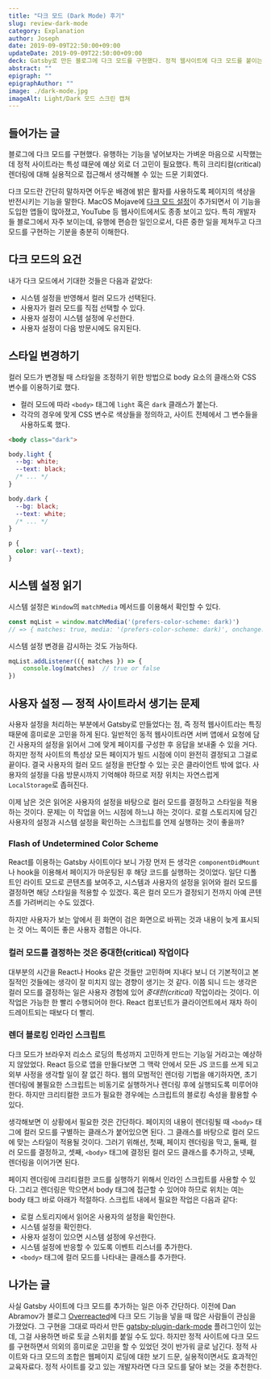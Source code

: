 ```yaml
---
title: "다크 모드 (Dark Mode) 후기"
slug: review-dark-mode
category: Explanation
author: Joseph
date: 2019-09-09T22:50:00+09:00
updateDate: 2019-09-09T22:50:00+09:00
deck: Gatsby로 만든 블로그에 다크 모드를 구현했다. 정적 웹사이트에 다크 모드를 붙이는 건 생각보다 더 흥미로운 일이었다.
abstract: ""
epigraph: ""
epigraphAuthor: ""
image: ./dark-mode.jpg
imageAlt: Light/Dark 모드 스크린 캡쳐
---
```


## 들어가는 글

블로그에 다크 모드를 구현했다. 유행하는 기능을 넣어보자는 가벼운 마음으로 시작했는데 정적 사이트라는 특성 떄문에 예상 외로 더 고민이 필요했다. 특히 크리티컬(critical) 렌더링에 대해 실용적으로 접근해서 생각해볼 수 있는 드문 기회였다.

다크 모드란 간단히 말하자면 어두운 배경에 밝은 활자를 사용하도록 페이지의 색상을 반전시키는 기능을 말한다. MacOS Mojave에 [다크 모드 설정](https://support.apple.com/en-us/HT208976)이 추가되면서 이 기능을 도입한 앱들이 많아졌고, YouTube 등 웹사이트에서도 종종 보이고 있다. 특히 개발자들 블로그에서 자주 보이는데, 유행에 편승한 일인으로서, 다른 중한 일을 제쳐두고 다크 모드를 구현하는 기분을 충분히 이해한다.


<Toggle />

## 다크 모드의 요건

내가 다크 모드에서 기대한 것들은 다음과 같았다:

- 시스템 설정을 반영해서 컬러 모드가 선택된다.
- 사용자가 컬러 모드를 직접 선택할 수 있다.
- 사용자 설정이 시스템 설정에 우선한다.
- 사용자 설정이 다음 방문시에도 유지된다.

## 스타일 변경하기

컬러 모드가 변경될 때 스타일을 조정하기 위한 방법으로 body 요소의 클래스와 CSS 변수를 이용하기로 했다.

- 컬러 모드에 따라 `<body>` 태그에 `light` 혹은 `dark` 클래스가 붙는다.
- 각각의 경우에 맞게 CSS 변수로 색상들을 정의하고, 사이트 전체에서 그 변수들을 사용하도록 했다.

```html
<body class="dark">
```

```css
body.light {
  --bg: white;
  --text: black;
  /* ... */
}

body.dark {
  --bg: black;
  --text: white;
  /* ... */
}

p {
  color: var(--text);
}
```

## 시스템 설정 읽기
시스템 설정은 `Window`의 `matchMedia` 메서드를 이용해서 확인할 수 있다.

```js
const mqList = window.matchMedia('(prefers-color-scheme: dark)')
// => { matches: true, media: '(prefers-color-scheme: dark)', onchange: null }
```

시스템 설정 변경을 감시하는 것도 가능하다.

```js
mqList.addListener(({ matches }) => {
	console.log(matches)  // true or false
})
```

## 사용자 설정 — 정적 사이트라서 생기는 문제

사용자 설정을 처리하는 부분에서 Gatsby로 만들었다는 점, 즉 정적 웹사이트라는 특징 때문에 흥미로운 고민을 하게 된다. 일반적인 동적 웹사이트라면 서버 앱에서 요청에 담긴 사용자의 설정을 읽어서 그에 맞게 페이지를 구성한 후 응답을 보내줄 수 있을 거다. 하지만 정적 사이트의 특성상 모든 페이지가 빌드 시점에 이미 완전히 결정되고 그걸로 끝이다. 결국 사용자의 컬러 모드 설정을 판단할 수 있는 곳은 클라이언트 밖에 없다. 사용자의 설정을 다음 방문시까지 기억해야 하므로 저장 위치는 자연스럽게 `LocalStorage`로 좁혀진다.

이제 남은 것은 읽어온 사용자의 설정을 바탕으로 컬러 모드를 결정하고 스타일을 적용하는 것이다. 문제는 이 작업을 어느 시점에 하느냐 하는 것이다. 로컬 스토리지에 담긴 사용자의 설정과 시스템 설정을 확인하는 스크립트를 언제 실행하는 것이 좋을까?

### Flash of Undetermined Color Scheme

React를 이용하는 Gatsby 사이트이다 보니 가장 먼저 든 생각은 `componentDidMount` 나 hook을 이용해서 페이지가 마운팅된 후 해당 코드를 실행하는 것이었다. 일단 디폴트인 라이트 모드로 콘텐츠를 보여주고, 시스템과 사용자의 설정을 읽어와 컬러 모드를 결정하면 해당 스타일을 적용할 수 있겠다. 혹은 컬러 모드가 결정되기 전까지 아예 콘텐츠를 가려버리는 수도 있겠다.

하지만 사용자가 보는 앞에서 흰 화면이 검은 화면으로 바뀌는 것과 내용이 늦게 표시되는 것 어느 쪽이든 좋은 사용자 경험은 아니다.

### 컬러 모드를 결정하는 것은 중대한(critical) 작업이다

대부분의 시간을 React나 Hooks 같은 것들만 고민하며 지내다 보니 더 기본적이고 본질적인 것들에는 생각이 잘 미치지 않는 경향이 생기는 것 같다. 이쯤 되니 드는 생각은 컬러 모드를 결정하는 일은 사용자 경험에 있어 *중대한(critical)* 작업이라는 것이다. 이 작업은 가능한 한 빨리 수행되어야 한다. React 컴포넌트가 클라이언트에서 재차 하이드레이트되는 때보다 더 빨리.

### 렌더 블로킹 인라인 스크립트

다크 모드가 브라우저 리소스 로딩의 특성까지 고민하게 만드는 기능일 거라고는 예상하지 않았었다. React 등으로 앱을 만들다보면 그 맥락 안에서 모든 JS 코드를 쓰게 되고 외부 사정을 생각할 일이 잘 없긴 하다. 웹의 모범적인 렌더링 기법을 얘기하자면, 초기 렌더링에 불필요한 스크립트는 비동기로 실행하거나 렌더링 후에 실행되도록 미루어야 한다. 하지만 크리티컬한 코드가 필요한 경우에는 스크립트의 블로킹 속성을 활용할 수 있다.

생각해보면 이 상황에서 필요한 것은 간단하다. 페이지의 내용이 렌더링될 때 `<body>` 태그에 컬러 모드를 구별하는 클래스가 붙어있으면 된다. 그 클래스를 바탕으로 컬러 모드에 맞는 스타일이 적용될 것이다. 그러기 위해선, 첫째, 페이지 렌더링을 막고, 둘째, 컬러 모드를 결정하고, 셋째, `<body>` 태그에 결정된 컬러 모드 클래스를 추가하고, 넷째, 렌더링을 이어가면 된다.

페이지 렌더링에 크리티컬한 코드를 실행하기 위해서 인라인 스크립트를 사용할 수 있다. 그리고 렌더링은 막으면서 body 태그에 접근할 수 있어야 하므로 위치는 여는 body 태그 바로 아래가 적절하다. 스크립트 내에서 필요한 작업은 다음과 같다:

- 로컬 스토리지에서 읽어온 사용자의 설정을 확인한다.
- 시스템 설정을 확인한다.
- 사용자 설정이 있으면 시스템 설정에 우선한다.
- 시스템 설정에 반응할 수 있도록 이벤트 리스너를 추가한다.
- `<body>` 태그에 컬러 모드를 나타내는 클래스를 추가한다.

## 나가는 글

사실 Gatsby 사이트에 다크 모드를 추가하는 일은 아주 간단하다. 이전에 Dan Abramov가 블로그 [Overreacted](https://overreacted.io/)에 다크 모드 기능을 넣을 때 많은 사람들이 관심을 가졌었다. 그 구현을 그대로 따라서 만든 [gatsby-plugin-dark-mode](https://www.gatsbyjs.org/packages/gatsby-plugin-dark-mode/) 플러그인이 있는데, 그걸 사용하면 바로 토글 스위치를 붙일 수도 있다. 하지만 정적 사이트에 다크 모드를 구현하면서 의외의 흥미로운 고민을 할 수 있었던 것이 반가워 글로 남긴다. 정적 사이트와 다크 모드의 조합은 웹페이지 로딩에 대한 보기 드문, 실용적이면서도 효과적인 교육자료다. 정적 사이트를 갖고 있는 개발자라면 다크 모드를 달아 보는 것을 추천한다.
